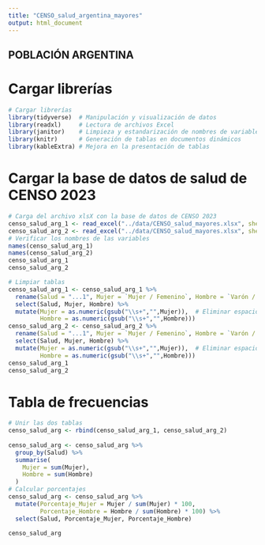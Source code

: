 ```yaml
---
title: "CENSO_salud_argentina_mayores"
output: html_document
---
```



## POBLACIÓN ARGENTINA
# Cargar librerías
```r
# Cargar librerías
library(tidyverse)  # Manipulación y visualización de datos
library(readxl)     # Lectura de archivos Excel
library(janitor)    # Limpieza y estandarización de nombres de variables
library(knitr)      # Generación de tablas en documentos dinámicos
library(kableExtra) # Mejora en la presentación de tablas
```
# Cargar la base de datos de salud de CENSO 2023
```r
# Carga del archivo xlsX con la base de datos de CENSO 2023
censo_salud_arg_1 <- read_excel("../data/CENSO_salud_mayores.xlsx", sheet = "arg1")
censo_salud_arg_2 <- read_excel("../data/CENSO_salud_mayores.xlsx", sheet = "arg2")
# Verificar los nombres de las variables
names(censo_salud_arg_1)
names(censo_salud_arg_2)
censo_salud_arg_1
censo_salud_arg_2
```


```r
# Limpiar tablas
censo_salud_arg_1 <- censo_salud_arg_1 %>%
  rename(Salud = "...1", Mujer = `Mujer / Femenino`, Hombre = `Varón / Masculino`) %>%
  select(Salud, Mujer, Hombre) %>%
  mutate(Mujer = as.numeric(gsub("\\s+","",Mujer)),  # Eliminar espacios y convertir a numérico
         Hombre = as.numeric(gsub("\\s+","",Hombre)))
censo_salud_arg_2 <- censo_salud_arg_2 %>%
  rename(Salud = "...1", Mujer = `Mujer / Femenino`, Hombre = `Varón / Masculino`) %>%
  select(Salud, Mujer, Hombre) %>%
  mutate(Mujer = as.numeric(gsub("\\s+","",Mujer)),  # Eliminar espacios y convertir a numérico
         Hombre = as.numeric(gsub("\\s+","",Hombre)))
censo_salud_arg_1
censo_salud_arg_2
```
# Tabla de frecuencias
```r
# Unir las dos tablas
censo_salud_arg <- rbind(censo_salud_arg_1, censo_salud_arg_2)
  
censo_salud_arg <- censo_salud_arg %>%
  group_by(Salud) %>%
  summarise(
    Mujer = sum(Mujer),
    Hombre = sum(Hombre)
  )
# Calcular porcentajes
censo_salud_arg <- censo_salud_arg %>%
  mutate(Porcentaje_Mujer = Mujer / sum(Mujer) * 100,
         Porcentaje_Hombre = Hombre / sum(Hombre) * 100) %>%
  select(Salud, Porcentaje_Mujer, Porcentaje_Hombre)

censo_salud_arg

```